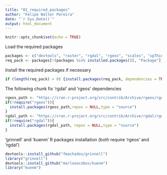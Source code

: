 ```yaml
---
title: "01_required_packages"
author: "Felipe Walter Pereira"
date: "`r Sys.Date()`"
output: html_document
---
```


```r
knitr::opts_chunk$set(echo = TRUE)
```

Load the required packages

```r
packages <- c("devtools", "raster", "rgdal", "rgeos", "scales", "spThin")
req_pack <- packages[!(packages %in% installed.packages()[, "Package"])]
```

Install the required packages if necessary

```r
if (length(req_pack) > 0) {install.packages(req_pack, dependencies = TRUE)}
```

The following chunk fix 'rgdal' and 'rgeos' dependencies

```r
rgeos_path <- "https://cran.r-project.org/src/contrib/Archive/rgeos/rgeos_0.6-4.tar.gz"
if(!require("rgeos")){
  install.packages(rgeos_path,repos = NULL,type = "source")
}
rgdal_path <- "https://cran.r-project.org/src/contrib/Archive/rgdal/rgdal_1.6-7.tar.gz"
if(!require("rgdal")){
  install.packages(rgdal_path, repos = NULL,type = "source")
}
```


'grinnell' and 'kuenm' R packages installation (both require 'rgeos' and 'rgdal')

```r
devtools::install_github("fmachados/grinnell")
library("grinnell")
devtools::install_github("marlonecobos/kuenm")
library("kuenm")
```



